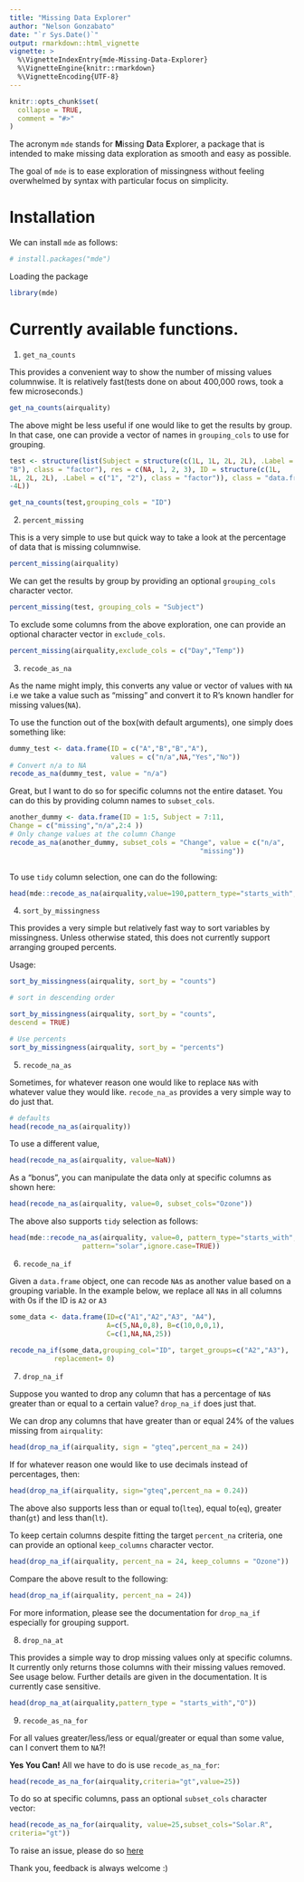 ```yaml
---
title: "Missing Data Explorer"
author: "Nelson Gonzabato"
date: "`r Sys.Date()`"
output: rmarkdown::html_vignette
vignette: >
  %\VignetteIndexEntry{mde-Missing-Data-Explorer}
  %\VignetteEngine{knitr::rmarkdown}
  %\VignetteEncoding{UTF-8}
---
```


```r
knitr::opts_chunk$set(
  collapse = TRUE,
  comment = "#>"
)
```


The acronym `mde` stands for **M**issing **D**ata **E**xplorer, a package that  is intended to make missing data exploration as smooth and easy as possible. 

The goal of `mde` is to ease exploration of missingness without feeling overwhelmed by syntax with particular focus on simplicity.  

# Installation

We can install `mde` as follows:

```r

# install.packages("mde")


```
Loading the package

```r
library(mde)

```
# Currently available functions.

1. `get_na_counts`

This provides a convenient way to show the number of missing values columnwise. It is relatively fast(tests done on about 400,000 rows, took a few microseconds.)

```r

get_na_counts(airquality)

```

The above might be less useful if one would like to get the results by group. In that case, one can provide a vector of names in `grouping_cols` to use for grouping. 

```r

test <- structure(list(Subject = structure(c(1L, 1L, 2L, 2L), .Label = c("A", 
"B"), class = "factor"), res = c(NA, 1, 2, 3), ID = structure(c(1L, 
1L, 2L, 2L), .Label = c("1", "2"), class = "factor")), class = "data.frame", row.names = c(NA, 
-4L))

get_na_counts(test,grouping_cols = "ID")

```


2. `percent_missing`

This is a very simple to use but quick way to take a look at the percentage of data that is missing columnwise.


```r

percent_missing(airquality)


```

We can get the results by group by providing an optional `grouping_cols` character vector. 

```r

percent_missing(test, grouping_cols = "Subject")


```

To exclude some columns from the above exploration, one can provide an optional character vector in `exclude_cols`.


```r

percent_missing(airquality,exclude_cols = c("Day","Temp"))

```

3. `recode_as_na`

As the name might imply, this converts any value or vector of values with `NA` i.e we take a value such as "missing" and convert it to R's known handler for missing values(`NA`).

To use the function out of the box(with default arguments), one simply does something like:

```r

dummy_test <- data.frame(ID = c("A","B","B","A"), 
                         values = c("n/a",NA,"Yes","No"))
# Convert n/a to NA
recode_as_na(dummy_test, value = "n/a")

```

Great, but I want to do so for specific columns not the entire dataset. You can do this by providing column names to `subset_cols`. 

```r

another_dummy <- data.frame(ID = 1:5, Subject = 7:11, 
Change = c("missing","n/a",2:4 ))
# Only change values at the column Change
recode_as_na(another_dummy, subset_cols = "Change", value = c("n/a",
                                               "missing"))
                                               

```

To use `tidy` column selection, one can do the following:

```r

head(mde::recode_as_na(airquality,value=190,pattern_type="starts_with",pattern="Solar"))

```


4. `sort_by_missingness`

This provides a very simple but relatively fast way to sort variables by missingness. Unless otherwise stated, this does not currently support arranging grouped percents.

Usage:

```r

sort_by_missingness(airquality, sort_by = "counts")

```

```r

# sort in descending order

sort_by_missingness(airquality, sort_by = "counts",
descend = TRUE)


```

```r

# Use percents
sort_by_missingness(airquality, sort_by = "percents")


```

5. `recode_na_as`

Sometimes, for whatever reason one would like to replace `NA`s with whatever value they would like. `recode_na_as` provides a very simple way to do just that. 

```r
# defaults
head(recode_na_as(airquality))

```

To use a different value,


```r
head(recode_na_as(airquality, value=NaN))

```


As a "bonus", you can manipulate the data only at specific columns as shown here:

```r

head(recode_na_as(airquality, value=0, subset_cols="Ozone"))

```
The above also supports `tidy` selection as follows:

```r

head(mde::recode_na_as(airquality, value=0, pattern_type="starts_with",
                  pattern="solar",ignore.case=TRUE))

```

6. `recode_na_if`

Given a `data.frame` object, one can recode `NA`s as another value based on a grouping variable. In the example below, we replace all `NA`s in all columns with 0s if the ID is `A2` or `A3`

```r
some_data <- data.frame(ID=c("A1","A2","A3", "A4"), 
                        A=c(5,NA,0,8), B=c(10,0,0,1),
                        C=c(1,NA,NA,25))
                        
recode_na_if(some_data,grouping_col="ID", target_groups=c("A2","A3"),
           replacement= 0)  

```

7. `drop_na_if`

Suppose you wanted to drop any column that has a percentage of `NA`s greater than or equal to a certain value? `drop_na_if` does just that. 

We can drop any columns that have greater than or equal 24% of the values missing from `airquality`:

```r

head(drop_na_if(airquality, sign = "gteq",percent_na = 24))

```

If for whatever reason one would like to use decimals instead of percentages, then:

```r

head(drop_na_if(airquality, sign="gteq",percent_na = 0.24))

```



The above also supports less than or equal to(`lteq`), equal to(`eq`), greater than(`gt`) and less than(`lt`).

To keep certain columns despite fitting the target `percent_na` criteria, one can provide an optional `keep_columns` character vector.

```r

head(drop_na_if(airquality, percent_na = 24, keep_columns = "Ozone"))


```

Compare the above result to the following:


```r

head(drop_na_if(airquality, percent_na = 24))


```

For more information, please see the documentation for `drop_na_if` especially for grouping support.


8. `drop_na_at`

This provides a simple way to drop missing values only at specific columns. It currently only returns those columns with their missing values removed. See usage below. Further details are given in the documentation. It is currently case sensitive. 

```r

head(drop_na_at(airquality,pattern_type = "starts_with","O"))

```
9. `recode_as_na_for` 

For all values greater/less/less or equal/greater or equal than some value, can I convert them to `NA`?!

**Yes You Can!** All we have to do is use `recode_as_na_for`:

```r

head(recode_as_na_for(airquality,criteria="gt",value=25))

```

To do so at specific columns, pass an optional `subset_cols` character vector:

```r

head(recode_as_na_for(airquality, value=25,subset_cols="Solar.R",
criteria="gt"))

```


To raise an issue, please do so [here](https://www.github.com/Nelson-Gon/mde/issues)

Thank you, feedback is always welcome :)
